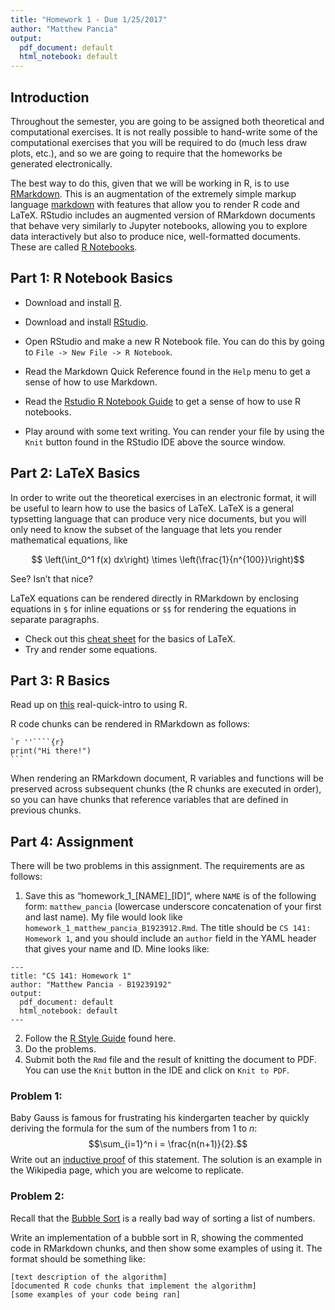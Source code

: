 ```yaml
---
title: "Homework 1 - Due 1/25/2017"
author: "Matthew Pancia"
output:
  pdf_document: default
  html_notebook: default
---
```


## Introduction
Throughout the semester, you are going to be assigned both theoretical and computational exercises. 
It is not really possible to hand-write some of the computational exercises that you will be required to do (much less draw plots, etc.), and so 
we are going to require that the homeworks be generated electronically.

The best way to do this, given that we will be working in R, is to use [RMarkdown](http://rmarkdown.rstudio.com/). This is an augmentation of the extremely simple markup language [markdown](https://daringfireball.net/projects/markdown/) with features that allow you to render R code and LaTeX. RStudio includes an augmented version of RMarkdown documents that behave very similarly to Jupyter notebooks, allowing you to explore data interactively but also to produce nice, well-formatted documents. These are called [R Notebooks](http://rmarkdown.rstudio.com/r_notebooks.html).

## Part 1: R Notebook Basics

* Download and install [R](https://www.r-project.org/).
* Download and install [RStudio](https://www.rstudio.com/).

* Open RStudio and make a new R Notebook file. You can do this by going to `File -> New File -> R Notebook`. 
* Read the Markdown Quick Reference found in the `Help` menu to get a sense of how to use Markdown.
* Read the [Rstudio R Notebook Guide](http://rmarkdown.rstudio.com/r_notebooks.html) to get a sense of how to use R notebooks.
* Play around with some text writing. You can render your file by using the `Knit` button found in the RStudio IDE above the source window. 

## Part 2: LaTeX Basics

In order to write out the theoretical exercises in an electronic format, it will be useful to learn how to use the basics of LaTeX. LaTeX is a general typsetting language that can produce very nice documents, but you will only need to know the subset of the language that lets you render mathematical equations, like

$$ \left(\int_0^1 f(x) dx\right) \times \left(\frac{1}{n^{100}}\right)$$

See? Isn't that nice?

LaTeX equations can be rendered directly in RMarkdown by enclosing equations in `$` for inline equations or `$$` for rendering the equations in separate paragraphs.

* Check out this [cheat sheet](http://users.dickinson.edu/~richesod/latex/latexcheatsheet.pdf) for the basics of LaTeX. 
* Try and render some equations.

## Part 3: R Basics

Read up on [this](https://grunwaldlab.github.io/Population_Genetics_in_R/Intro_to_R.html) real-quick-intro to using R.

R code chunks can be rendered in RMarkdown as follows:

    `r ''````{r} 
    print("Hi there!")
    ```
When rendering an RMarkdown document, R variables and functions will be preserved across subsequent chunks (the R chunks are executed in order), so you can have chunks that reference variables that are defined in previous chunks. 

## Part 4: Assignment

There will be two problems in this assignment. The requirements are as follows:

1. Save this as "homework_1_[NAME]_[ID]", where `NAME` is of the following form: `matthew_pancia` (lowercase underscore concatenation of your first and last name). My file would look like `homework_1_matthew_pancia_B1923912.Rmd`. The title should be `CS 141: Homework 1`, and you should include an `author` field in the YAML header that gives your name and ID. Mine looks like:

```
---
title: "CS 141: Homework 1"
author: "Matthew Pancia - B19239192"
output:
  pdf_document: default
  html_notebook: default
---
```
2. Follow the [R Style Guide](http://adv-r.had.co.nz/Style.html) found here.
3. Do the problems.
4. Submit both the `Rmd` file and the result of knitting the document to PDF. You can use the `Knit` button in the IDE and click on `Knit to PDF`. 

### Problem 1:

Baby Gauss is famous for frustrating his kindergarten teacher by quickly deriving the formula for the sum of the numbers from 1 to $n$: $$\sum_{i=1}^n i = \frac{n(n+1)}{2}.$$ 
Write out an [inductive proof](https://en.wikipedia.org/wiki/Mathematical_induction) of this statement. The solution is an example in the Wikipedia page, which you are welcome to replicate. 

### Problem 2: 

Recall that the [Bubble Sort](https://en.wikipedia.org/wiki/Bubble_sort) is a really bad way of sorting a list of numbers.

Write an implementation of a bubble sort in R, showing the commented code in RMarkdown chunks, and then show some examples of using it. The format should be something like:

```
[text description of the algorithm]
[documented R code chunks that implement the algorithm]
[some examples of your code being ran]
```
